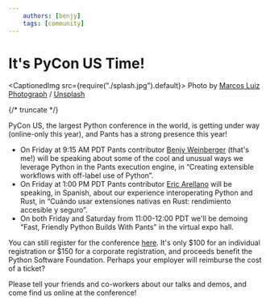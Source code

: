 ```yaml
---
    authors: [benjy]
    tags: [community]
---
```


# It's PyCon US Time!

<CaptionedImg src={require("./splash.jpg").default}>
  Photo by [Marcos Luiz
  Photograph](https://unsplash.com/@marcosjluiz?utm_source=ghost&utm_medium=referral&utm_campaign=api-credit)
  /
  [Unsplash](https://unsplash.com/?utm_source=ghost&utm_medium=referral&utm_campaign=api-credit)
</CaptionedImg>

{/* truncate */}

PyCon US, the largest Python conference in the world, is getting under way (online-only this year), and Pants has a strong presence this year!

- On Friday at 9:15 AM PDT Pants contributor [Benjy Weinberger](https://twitter.com/benjy) (that's me!) will be speaking about some of the cool and unusual ways we leverage Python in the Pants execution engine, in “Creating extensible workflows with off-label use of Python”.
- On Friday at 1:00 PM PDT Pants contributor [Eric Arellano](https://twitter.com/EArellanoAZ) will be speaking, in Spanish, about our experience interoperating Python and Rust, in “Cuándo usar extensiones nativas en Rust: rendimiento accesible y seguro”.
- On both Friday and Saturday from 11:00-12:00 PDT we'll be demoing “Fast, Friendly Python Builds With Pants” in the virtual expo hall.

You can still register for the conference [here](https://us.pycon.org/2021/registration/information/). It's only $100 for an individual registration or $150 for a corporate registration, and proceeds benefit the Python Software Foundation. Perhaps your employer will reimburse the cost of a ticket?

Please tell your friends and co-workers about our talks and demos, and come find us online at the conference!
